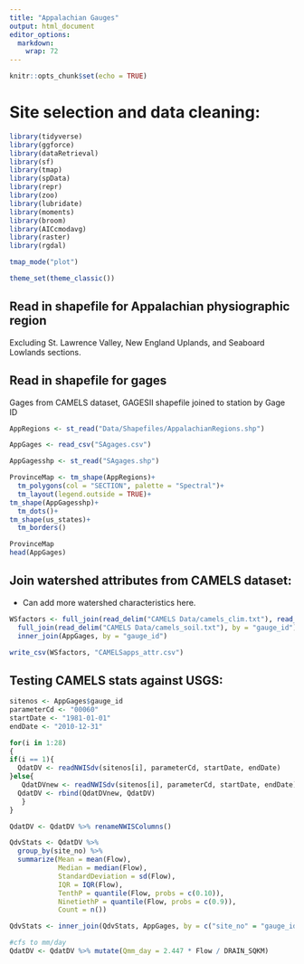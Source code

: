```yaml
---
title: "Appalachian Gauges"
output: html_document
editor_options: 
  markdown: 
    wrap: 72
---
```


```r
knitr::opts_chunk$set(echo = TRUE)
```

# Site selection and data cleaning:
```r
library(tidyverse)
library(ggforce)
library(dataRetrieval)
library(sf)
library(tmap)
library(spData)
library(repr)
library(zoo)
library(lubridate)
library(moments)
library(broom)
library(AICcmodavg)
library(raster)
library(rgdal)

tmap_mode("plot")

theme_set(theme_classic())
```

## Read in shapefile for Appalachian physiographic region

Excluding St. Lawrence Valley, New England Uplands, and Seaboard
Lowlands sections.

## Read in shapefile for gages

Gages from CAMELS dataset, GAGESII shapefile joined to station by Gage ID

```r
AppRegions <- st_read("Data/Shapefiles/AppalachianRegions.shp")

AppGages <- read_csv("SAgages.csv")

AppGagesshp <- st_read("SAgages.shp") 

ProvinceMap <- tm_shape(AppRegions)+
  tm_polygons(col = "SECTION", palette = "Spectral")+
  tm_layout(legend.outside = TRUE)+
tm_shape(AppGagesshp)+
  tm_dots()+
tm_shape(us_states)+
  tm_borders()

ProvinceMap
head(AppGages)
```
## Join watershed attributes from CAMELS dataset:

 - Can add more watershed characteristics here.
```r
WSfactors <- full_join(read_delim("CAMELS Data/camels_clim.txt"), read_delim("CAMELS Data/camels_geol.txt"), by = "gauge_id") %>%
  full_join(read_delim("CAMELS Data/camels_soil.txt"), by = "gauge_id") %>%
  inner_join(AppGages, by = "gauge_id")

write_csv(WSfactors, "CAMELSapps_attr.csv")
```

## Testing CAMELS stats against USGS:
```r
sitenos <- AppGages$gauge_id
parameterCd <- "00060" 
startDate <- "1981-01-01"  
endDate <- "2010-12-31"

for(i in 1:28)
{
if(i == 1){
  QdatDV <- readNWISdv(sitenos[i], parameterCd, startDate, endDate)
}else{
   QdatDVnew <- readNWISdv(sitenos[i], parameterCd, startDate, endDate) 
  QdatDV <- rbind(QdatDVnew, QdatDV)
   }
}

QdatDV <- QdatDV %>% renameNWISColumns()

QdvStats <- QdatDV %>% 
  group_by(site_no) %>%
  summarize(Mean = mean(Flow),
            Median = median(Flow),
            StandardDeviation = sd(Flow),
            IQR = IQR(Flow),
            TenthP = quantile(Flow, probs = c(0.10)),
            NinetiethP = quantile(Flow, probs = c(0.9)),
            Count = n())

QdvStats <- inner_join(QdvStats, AppGages, by = c("site_no" = "gauge_id")) 

#cfs to mm/day
QdatDV <- QdatDV %>% mutate(Qmm_day = 2.447 * Flow / DRAIN_SQKM)
```

